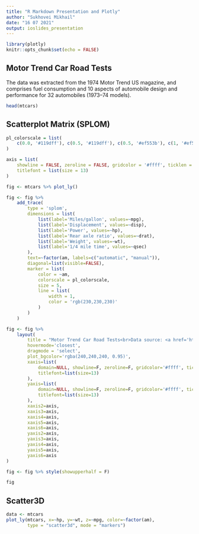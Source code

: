 ```yaml
---
title: "R Markdown Presentation and Plotly"
author: "Sukhovei Mikhail"
date: "16 07 2021"
output: ioslides_presentation
---
```


```r
library(plotly)
knitr::opts_chunk$set(echo = FALSE)
```

## Motor Trend Car Road Tests

The data was extracted from the 1974 Motor Trend US magazine, and comprises fuel consumption and 10 aspects of automobile design and performance for 32 automobiles (1973–74 models).

```r
head(mtcars)
```

## Scatterplot Matrix (SPLOM)

```r
pl_colorscale = list(
    c(0.0, '#119dff'), c(0.5, '#119dff'), c(0.5, '#ef553b'), c(1, '#ef553b')
)

axis = list(
    showline = FALSE, zeroline = FALSE, gridcolor = '#ffff', ticklen = 4,
    titlefont = list(size = 13)
)

fig <- mtcars %>% plot_ly() 

fig <- fig %>%
    add_trace(
        type = 'splom',
        dimensions = list(
            list(label='Miles/gallon', values=~mpg),
            list(label='Displacement', values=~disp),
            list(label='Power', values=~hp),
            list(label='Rear axle ratio', values=~drat),
            list(label='Weight', values=~wt),
            list(label='1/4 mile time', values=~qsec)
        ),
        text=~factor(am, labels=c("automatic", "manual")),
        diagonal=list(visible=FALSE),
        marker = list(
            color = ~am,
            colorscale = pl_colorscale,
            size = 5,
            line = list(
                width = 1,
                color = 'rgb(230,230,230)'
            )
        )
    )

fig <- fig %>%
    layout(
        title = "Motor Trend Car Road Tests<br>Data source: <a href='https://www.rdocumentation.org/packages/datasets/versions/3.6.2/topics/mtcars'>[1]</a>",
        hovermode='closest',
        dragmode = 'select',
        plot_bgcolor='rgba(240,240,240, 0.95)',
        xaxis=list(
            domain=NULL, showline=F, zeroline=F, gridcolor='#ffff', ticklen=4,
            titlefont=list(size=13)
        ),
        yaxis=list(
            domain=NULL, showline=F, zeroline=F, gridcolor='#ffff', ticklen=4,
            titlefont=list(size=13)
        ),
        xaxis2=axis,
        xaxis3=axis,
        xaxis4=axis,
        xaxis5=axis,
        xaxis6=axis,
        yaxis2=axis,
        yaxis3=axis,
        yaxis4=axis,
        yaxis5=axis,
        yaxis6=axis
)

fig <- fig %>% style(showupperhalf = F)

fig
```

## Scatter3D

```r
data <- mtcars
plot_ly(mtcars, x=~hp, y=~wt, z=~mpg, color=~factor(am),
        type = "scatter3d", mode = "markers")
```
